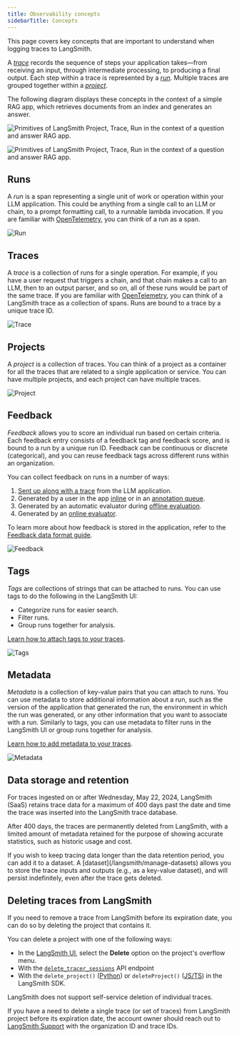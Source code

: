 ```yaml
---
title: Observability concepts
sidebarTitle: Concepts
---
```


This page covers key concepts that are important to understand when logging traces to LangSmith.

A [_trace_](#traces) records the sequence of steps your application takes—from receiving an input, through intermediate processing, to producing a final output. Each step within a trace is represented by a [_run_](#runs). Multiple traces are grouped together within a [_project_](#projects).

The following diagram displays these concepts in the context of a simple RAG app, which retrieves documents from an index and generates an answer.

<img
    className="block dark:hidden"
    src="/langsmith/images/primitives.png"
    alt="Primitives of LangSmith Project, Trace, Run in the context of a question and answer RAG app."
/>

<img
    className="hidden dark:block"
    src="/langsmith/images/primitives-dark.png"
    alt="Primitives of LangSmith Project, Trace, Run in the context of a question and answer RAG app."
/>

## Runs

A _run_ is a span representing a single unit of work or operation within your LLM application. This could be anything from a single call to an LLM or chain, to a prompt formatting call, to a runnable lambda invocation. If you are familiar with [OpenTelemetry](https://opentelemetry.io/), you can think of a run as a span.

![Run](/langsmith/images/run.png)

## Traces

A _trace_ is a collection of runs for a single operation. For example, if you have a user request that triggers a chain, and that chain makes a call to an LLM, then to an output parser, and so on, all of these runs would be part of the same trace. If you are familiar with [OpenTelemetry](https://opentelemetry.io/), you can think of a LangSmith trace as a collection of spans. Runs are bound to a trace by a unique trace ID.

![Trace](/langsmith/images/trace.png)

## Projects

A _project_ is a collection of traces. You can think of a project as a container for all the traces that are related to a single application or service. You can have multiple projects, and each project can have multiple traces.

![Project](/langsmith/images/project.png)

## Feedback

_Feedback_ allows you to score an individual run based on certain criteria. Each feedback entry consists of a feedback tag and feedback score, and is bound to a run by a unique run ID. Feedback can be continuous or discrete (categorical), and you can reuse feedback tags across different runs within an organization.

You can collect feedback on runs in a number of ways:

1. [Sent up along with a trace](/langsmith/attach-user-feedback) from the LLM application.
2. Generated by a user in the app [inline](/langsmith/annotate-traces-inline) or in an [annotation queue](/langsmith/annotation-queues).
3. Generated by an automatic evaluator during [offline evaluation](/langsmith/evaluate-llm-application).
4. Generated by an [online evaluator](/langsmith/online-evaluations).

To learn more about how feedback is stored in the application, refer to the [Feedback data format guide](/langsmith/feedback-data-format).

![Feedback](/langsmith/images/feedback.png)

## Tags

_Tags_ are collections of strings that can be attached to runs. You can use tags to do the following in the LangSmith UI:

- Categorize runs for easier search.
- Filter runs.
- Group runs together for analysis.

[Learn how to attach tags to your traces](/langsmith/add-metadata-tags).

![Tags](/langsmith/images/tags.png)

## Metadata

_Metadata_ is a collection of key-value pairs that you can attach to runs. You can use metadata to store additional information about a run, such as the version of the application that generated the run, the environment in which the run was generated, or any other information that you want to associate with a run. Similarly to tags, you can use metadata to filter runs in the LangSmith UI or group runs together for analysis.

[Learn how to add metadata to your traces](/langsmith/add-metadata-tags).

![Metadata](/langsmith/images/metadata.png)

## Data storage and retention

For traces ingested on or after Wednesday, May 22, 2024, LangSmith (SaaS) retains trace data for a maximum of 400 days past the date and time the trace was inserted into the LangSmith trace database.

After 400 days, the traces are permanently deleted from LangSmith, with a limited amount of metadata retained for the purpose of showing accurate statistics, such as historic usage and cost.

<Note>
If you wish to keep tracing data longer than the data retention period, you can add it to a dataset. A [dataset](/langsmith/manage-datasets) allows you to store the trace inputs and outputs (e.g., as a key-value dataset), and will persist indefinitely, even after the trace gets deleted.
</Note>

## Deleting traces from LangSmith

If you need to remove a trace from LangSmith before its expiration date, you can do so by deleting the project that contains it.

You can delete a project with one of the following ways:

- In the [LangSmith UI](https://smith.langchain.com), select the **Delete** option on the project's overflow menu.
- With the [`delete_tracer_sessions`](https://api.smith.langchain.com/redoc#tag/tracer-sessions/operation/delete_tracer_session_api_v1_sessions__session_id__delete) API endpoint
- With the `delete_project()` ([Python](/langsmith/python-sdk)) or `deleteProject()` ([JS/TS](/langsmith/js-ts-sdk)) in the LangSmith SDK.

LangSmith does not support self-service deletion of individual traces.

If you have a need to delete a single trace (or set of traces) from LangSmith project before its expiration date, the account owner should reach out to [LangSmith Support](mailto:support@langchain.dev) with the organization ID and trace IDs.
